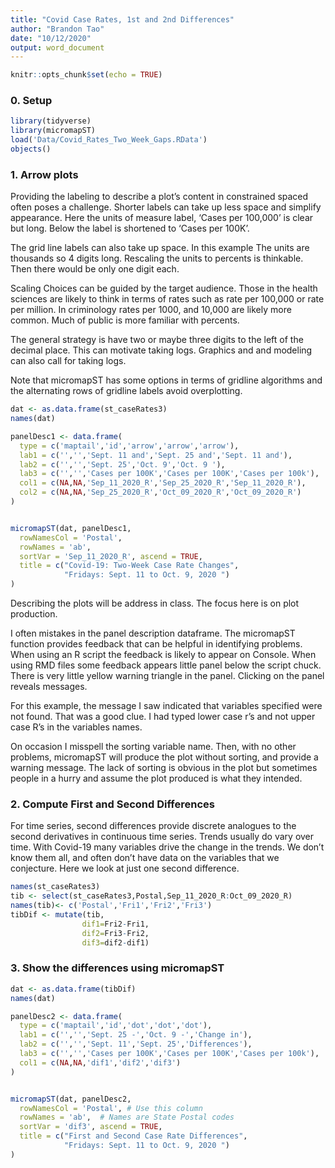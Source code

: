 ---
title: "Covid Case Rates, 1st and 2nd Differences"
author: "Brandon Tao"
date: "10/12/2020"
output: word_document
---

```{r setup, include=FALSE}
knitr::opts_chunk$set(echo = TRUE)
```

### 0. Setup

```{r message=FALSE}
library(tidyverse)
library(micromapST)
load('Data/Covid_Rates_Two_Week_Gaps.RData')
objects()
```


### 1. Arrow plots

Providing the labeling to describe a plot's content
in constrained spaced often poses a challenge. Shorter labels
can take up less space and simplify appearance. 
Here the units of measure label, 'Cases per 100,000' is
clear but long.  Below the label is shortened to 'Cases per 100K'.  

The grid line labels can also take up space. In this example 
The units are thousands so 4 digits long.  Rescaling the
units to percents is thinkable. Then there would be only one
digit each.  

Scaling Choices can be guided by the target audience. Those in the
health sciences are likely to think in terms of rates such
as rate per 100,000 or rate per million.  In criminology
rates per 1000, and 10,000 are likely more common.  Much of
public is more familiar with percents.   

The general strategy is have two or maybe three digits to the left of the
decimal place. This can motivate taking logs. Graphics and 
and modeling can also call for taking logs.     

Note that micromapST has some options in terms of gridline algorithms and
the alternating rows of gridline labels avoid overplotting.  

 

```{r fig.width=7.5, fig.height=10}


dat <- as.data.frame(st_caseRates3)
names(dat)

panelDesc1 <- data.frame(
  type = c('maptail','id','arrow','arrow','arrow'),
  lab1 = c('','','Sept. 11 and','Sept. 25 and','Sept. 11 and'),
  lab2 = c('','','Sept. 25','Oct. 9','Oct. 9 '),
  lab3 = c('','','Cases per 100K','Cases per 100K','Cases per 100k'),
  col1 = c(NA,NA,'Sep_11_2020_R','Sep_25_2020_R','Sep_11_2020_R'), 
  col2 = c(NA,NA,'Sep_25_2020_R','Oct_09_2020_R','Oct_09_2020_R') 
)


micromapST(dat, panelDesc1,
  rowNamesCol = 'Postal',
  rowNames = 'ab',
  sortVar = 'Sep_11_2020_R', ascend = TRUE,
  title = c("Covid-19: Two-Week Case Rate Changes",
            "Fridays: Sept. 11 to Oct. 9, 2020 ")
)

```

Describing the plots will be address in class. The focus here is 
on plot production.
  
I often mistakes in the panel description dataframe.  The micromapST function
provides feedback that can be helpful in identifying problems. When using an R
script the feedback is likely to appear on Console.  When using RMD files 
some feedback appears little panel below the script chuck.  There is very little yellow
warning triangle in the panel. Clicking on the panel reveals messages.   
  
For this example, the message I saw indicated that variables specified were not found.
That was a good clue. I had typed lower case r's and not upper case R's in the
variables names.  
  
On occasion I misspell the sorting variable name. Then, with no other problems, 
micromapST will produce the plot without sorting, and provide a warning message. 
The lack of sorting is obvious in the plot but sometimes people in a hurry
and assume the plot produced is what they intended.

### 2. Compute First and Second Differences  

For time series, second differences provide discrete analogues to the
second derivatives in continuous time series.  Trends usually do vary over
time.  With Covid-19 many variables drive the change in the trends.  We
don't know them all, and often don't have data on the variables that we
conjecture. Here we look at just one second difference.  

```{r}
names(st_caseRates3)
tib <- select(st_caseRates3,Postal,Sep_11_2020_R:Oct_09_2020_R)
names(tib)<- c('Postal','Fri1','Fri2','Fri3')
tibDif <- mutate(tib,
                dif1=Fri2-Fri1,
                dif2=Fri3-Fri2,
                dif3=dif2-dif1)
```

### 3. Show the differences using micromapST


```{r fig.width=7.5, fig.height=10}


dat <- as.data.frame(tibDif)
names(dat)

panelDesc2 <- data.frame(
  type = c('maptail','id','dot','dot','dot'),
  lab1 = c('','','Sept. 25 -','Oct. 9 -','Change in'),
  lab2 = c('','','Sept. 11','Sept. 25','Differences'),
  lab3 = c('','','Cases per 100K','Cases per 100K','Cases per 100k'),
  col1 = c(NA,NA,'dif1','dif2','dif3')
)


micromapST(dat, panelDesc2,
  rowNamesCol = 'Postal', # Use this column
  rowNames = 'ab',  # Names are State Postal codes 
  sortVar = 'dif3', ascend = TRUE,
  title = c("First and Second Case Rate Differences",
            "Fridays: Sept. 11 to Oct. 9, 2020 ")
)

```